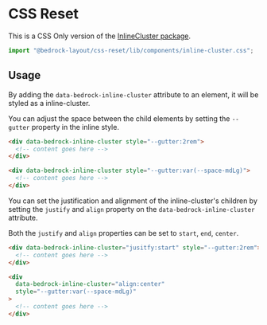 
<Meta title="CSS Only/components/inline-cluster.css" />

# CSS Reset

This is a CSS Only version of the [InlineCluster package](/?path=/docs/components-inlinecluster--api).

```javascript
import "@bedrock-layout/css-reset/lib/components/inline-cluster.css";
```

## Usage

By adding the `data-bedrock-inline-cluster` attribute to an element, it will be styled as a inline-cluster.

You can adjust the space between the child elements by setting the `--gutter` property in the inline style.

```html
<div data-bedrock-inline-cluster style="--gutter:2rem">
  <!-- content goes here -->
</div>

<div data-bedrock-inline-cluster style="--gutter:var(--space-mdLg)">
  <!-- content goes here -->
</div>
```

You can set the justification and alignment of the inline-cluster's children by setting the `justify` and `align` property on the `data-bedrock-inline-cluster` attribute.

Both the `justify` and `align` properties can be set to `start`, `end`, `center`.

```html
<div data-bedrock-inline-cluster="jusitfy:start" style="--gutter:2rem">
  <!-- content goes here -->
</div>

<div
  data-bedrock-inline-cluster="align:center"
  style="--gutter:var(--space-mdLg)"
>
  <!-- content goes here -->
</div>
```
